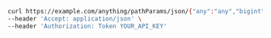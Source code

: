 ```bash showLineNumbers copy filename="Path Parameter Json usage example"
curl https://example.com/anything/pathParams/json/{"any":"any","bigint":8821239038968084,"bigintStr":"9223372036854775808","bool":"true","boolOpt":"true","date":"2020-01-01","dateTime":"2020-01-01T00:00:00.000000001Z","decimal":"3.141592653589793","decimalStr":"3.14159265358979344719667586","float32":"1.1","int":1,"int32":1,"intOptNull":"38425","num":"1.1","numOptNull":"4386.01","str":"test","strOpt":"testOptional"} \
--header 'Accept: application/json' \
--header 'Authorization: Token YOUR_API_KEY'
```
